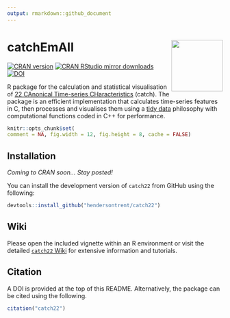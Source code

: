 ```yaml
---
output: rmarkdown::github_document
---
```


# catchEmAll <img src="man/figures/logo.png" align="right" width="120" />

[![CRAN version](http://www.r-pkg.org/badges/version/catch22)](http://www.r-pkg.org/pkg/catch22)
[![CRAN RStudio mirror downloads](http://cranlogs.r-pkg.org/badges/catch22)](http://www.r-pkg.org/pkg/catch22)
[![DOI](https://zenodo.org/badge/353530083.svg)](https://zenodo.org/badge/latestdoi/353530083)

R package for the calculation and statistical visualisation of [22 CAnonical Time-series CHaracteristics](https://github.com/chlubba/catch22) (catch). The package is an efficient implementation that calculates time-series features in C, then processes and visualises them using a [tidy data](https://www.tidyverse.org) philosophy with computational functions coded in C++ for performance.

```r
knitr::opts_chunk$set(
comment = NA, fig.width = 12, fig.height = 8, cache = FALSE)
```

## Installation

*Coming to CRAN soon... Stay posted!*

You can install the development version of `catch22` from GitHub using the following:

```r
devtools::install_github("hendersontrent/catch22")
```

## Wiki

Please open the included vignette within an R environment or visit the detailed [`catch22` Wiki](https://github.com/hendersontrent/catch22/wiki) for extensive information and tutorials.

## Citation

A DOI is provided at the top of this README. Alternatively, the package can be cited using the following.

```r
citation("catch22")
```
